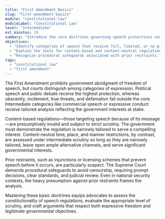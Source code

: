 ```yaml
---
title: "First Amendment Basics"
slug: "first-amendment-basics"
module: "constitutional-law"
moduleLabel: "Constitutional Law"
level: "Intermediate"
est_minutes: 19
summary: "Introduce the core doctrines governing speech protections under the First Amendment."
objectives:
  - "Identify categories of speech that receive full, limited, or no protection."
  - "Explain the tests for content-based and content-neutral regulations."
  - "Recognize procedural safeguards associated with prior restraints."
tags:
  - "constitutional law"
  - "first amendment"
---
```


The First Amendment prohibits government abridgment of freedom of speech, but courts distinguish among categories of expression. Political speech and public debate receive the highest protection, whereas obscenity, incitement, true threats, and defamation fall outside the core. Intermediate categories like commercial speech or expressive conduct receive tailored analysis reflecting the government interests at stake.

Content-based regulations—those targeting speech because of its message—are presumptively invalid and subject to strict scrutiny. The government must demonstrate the regulation is narrowly tailored to serve a compelling interest. Content-neutral time, place, and manner restrictions, by contrast, are assessed under intermediate scrutiny so long as they are narrowly tailored, leave open ample alternative channels, and serve significant governmental interests.

Prior restraints, such as injunctions or licensing schemes that prevent speech before it occurs, are particularly suspect. The Supreme Court demands procedural safeguards to avoid censorship, requiring prompt decisions, clear standards, and judicial review. Even in national security contexts, the heavy presumption against prior restraints frames the analysis.

Mastering these basic doctrines equips advocates to assess the constitutionality of speech regulations, evaluate the appropriate level of scrutiny, and craft arguments that respect both expressive freedom and legitimate governmental objectives.
